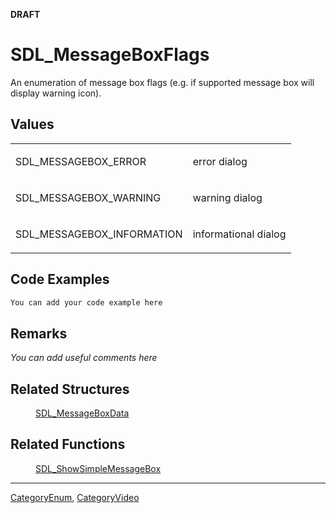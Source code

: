 <span color="red">'''DRAFT'''</span>

<!-- #*^*^*^*^*See http://wiki.libsdl.org/moin.cgi/SGEnumerations for details on editing this page*^*^*^*^* -->


= SDL_MessageBoxFlags =
An enumeration of message box flags (e.g. if supported message box will display warning icon).




== Values ==
{|
| SDL_MESSAGEBOX_ERROR       
| error dialog 
|-
| SDL_MESSAGEBOX_WARNING     
| warning dialog 
|-
| SDL_MESSAGEBOX_INFORMATION 
| informational dialog 
|}

<!-- #Fill in the above table per the Style Guide, then delete this comment. -->


== Code Examples ==
<syntaxhighlight lang='c++'>
You can add your code example here
</syntaxhighlight>

<!-- #Leave this section as-is unless you have a code example to put in.  In that case, replace You can add your code example here with your code example following the Style Guide instructions.  Leave the rest of the markup alone and delete this comment. -->


== Remarks ==
''You can add useful comments here''

<!-- #Leave this section as-is unless you have a remark to put in.  In that case, replace ''You can add useful comments here'' with your remark(s) following the Style Guide instructions.  Leave the rest of the markup alone and delete this comment. -->


== Related Structures ==
:[[SDL_MessageBoxData]]
<!-- #Remove this section if empty -->

== Related Functions ==
:[[SDL_ShowSimpleMessageBox]]
<!-- #Remove this section if empty -->

----
[[CategoryEnum]], [[CategoryVideo]]
<!-- #See the Style Guide for instructions on editing the footer. -->
